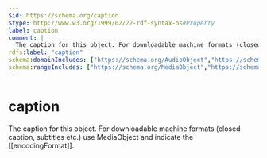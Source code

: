 ```yaml
---
$id: https://schema.org/caption
$type: http://www.w3.org/1999/02/22-rdf-syntax-ns#Property
label: caption
comment: |
  The caption for this object. For downloadable machine formats (closed caption, subtitles etc.) use MediaObject and indicate the [[encodingFormat]].
rdfs:label: "caption"
schema:domainIncludes: ["https://schema.org/AudioObject","https://schema.org/ImageObject","https://schema.org/VideoObject"]
schema:rangeIncludes: ["https://schema.org/MediaObject","https://schema.org/Text"]
---
```


# caption

The caption for this object. For downloadable machine formats (closed caption, subtitles etc.) use MediaObject and indicate the [[encodingFormat]].

